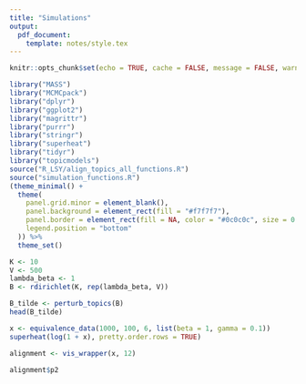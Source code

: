 ```yaml
---
title: "Simulations"
output:
  pdf_document:
    template: notes/style.tex
---
```


```r
knitr::opts_chunk$set(echo = TRUE, cache = FALSE, message = FALSE, warning = FALSE, fig.width = 5, fig.height = 2)
```

```r
library("MASS")
library("MCMCpack")
library("dplyr")
library("ggplot2")
library("magrittr")
library("purrr")
library("stringr")
library("superheat")
library("tidyr")
library("topicmodels")
source("R_LSY/align_topics_all_functions.R")
source("simulation_functions.R")
(theme_minimal() + 
  theme(
    panel.grid.minor = element_blank(),
    panel.background = element_rect(fill = "#f7f7f7"),
    panel.border = element_rect(fill = NA, color = "#0c0c0c", size = 0.6),
    legend.position = "bottom"
  )) %>%
  theme_set()
```

```r
K <- 10
V <- 500
lambda_beta <- 1
B <- rdirichlet(K, rep(lambda_beta, V))
```

```r
B_tilde <- perturb_topics(B)
head(B_tilde)
```

```r
x <- equivalence_data(1000, 100, 6, list(beta = 1, gamma = 0.1))
superheat(log(1 + x), pretty.order.rows = TRUE)
```
```r
alignment <- vis_wrapper(x, 12)
```

```r
alignment$p2
```

